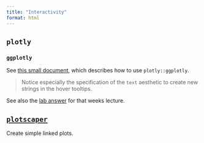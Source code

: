 ```yaml
---
title: "Interactivity"
format: html
---
```


## `plotly`

### `ggplotly`

See [this small document](https://www.stat.auckland.ac.nz/~paul/stats787/Current/Notes/Plotly/plotly-notes.html), which describes how to use `plotly::ggplotly`.

> Notice especially the specification of the `text` aesthetic to create new strings in the hover tooltips.

See also the [lab answer](https://www.stat.auckland.ac.nz/~paul/stats787/Current/Notes/Plotly/plotly-notes.html) for that weeks lecture.

## [`plotscaper`](https://bartonicek.github.io/plotscaper/)

Create simple linked plots.